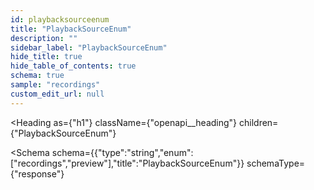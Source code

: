 ```yaml
---
id: playbacksourceenum
title: "PlaybackSourceEnum"
description: ""
sidebar_label: "PlaybackSourceEnum"
hide_title: true
hide_table_of_contents: true
schema: true
sample: "recordings"
custom_edit_url: null
---
```



<Heading
  as={"h1"}
  className={"openapi__heading"}
  children={"PlaybackSourceEnum"}
>
</Heading>





<Schema
  schema={{"type":"string","enum":["recordings","preview"],"title":"PlaybackSourceEnum"}}
  schemaType={"response"}
>
  
</Schema>
            